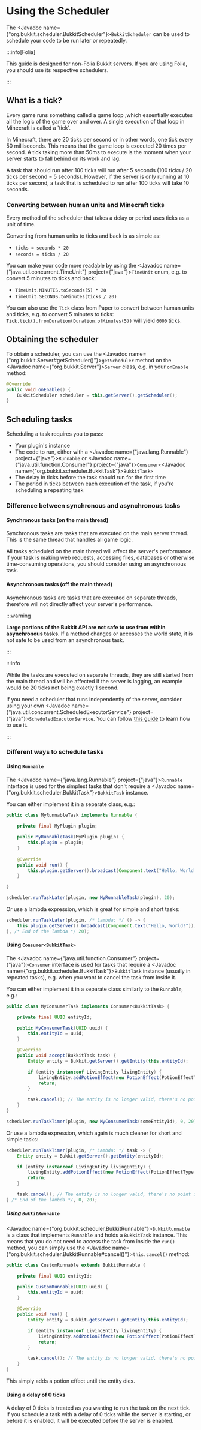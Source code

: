 ﻿---
slug: /dev/scheduler
description: A guide on how to use BukkitScheduler to run code at specific times.
---

# Using the Scheduler

The <Javadoc name={"org.bukkit.scheduler.BukkitScheduler"}>`BukkitScheduler`</Javadoc> can be used to schedule your code to be run later or repeatedly.

:::info[Folia]

This guide is designed for non-Folia Bukkit servers. If you are using Folia, you should use its respective schedulers.

:::

## What is a tick?

Every game runs something called a game loop ,which essentially executes all the logic of the game over and over.
A single execution of that loop in Minecraft is called a 'tick'.

In Minecraft, there are 20 ticks per second or in other words, one tick every 50 milliseconds. This means that the game loop is executed
20 times per second. A tick taking more than 50ms to execute is the moment when your server starts to fall behind on 
its work and lag.

A task that should run after 100 ticks will run after 5 seconds (100 ticks / 20 ticks per second = 5 seconds). However,
if the server is only running at 10 ticks per second, a task that is scheduled to run after 100 ticks will take 10
seconds.

### Converting between human units and Minecraft ticks

Every method of the scheduler that takes a delay or period uses ticks as a unit of time.

Converting from human units to ticks and back is as simple as:  
- `ticks = seconds * 20`  
- `seconds = ticks / 20`

You can make your code more readable by using the
<Javadoc name={"java.util.concurrent.TimeUnit"} project={"java"}>`TimeUnit`</Javadoc>
enum, e.g. to convert 5 minutes to ticks and back:  
- `TimeUnit.MINUTES.toSeconds(5) * 20`  
- `TimeUnit.SECONDS.toMinutes(ticks / 20)`

You can also use the `Tick` class from Paper to convert between human units and ticks, e.g. to convert 5 minutes to ticks:
`Tick.tick().fromDuration(Duration.ofMinutes(5))` will yield `6000` ticks.

## Obtaining the scheduler

To obtain a scheduler, you can use the <Javadoc name={"org.bukkit.Server#getScheduler()"}>`getScheduler`</Javadoc> method
on the <Javadoc name={"org.bukkit.Server"}>`Server`</Javadoc> class, e.g. in your `onEnable` method:

```java
@Override
public void onEnable() {
    BukkitScheduler scheduler = this.getServer().getScheduler();
}
```

## Scheduling tasks

Scheduling a task requires you to pass:

- Your plugin's instance
- The code to run, either with a <Javadoc name={"java.lang.Runnable"} project={"java"}>`Runnable`</Javadoc>
or <Javadoc name={"java.util.function.Consumer"} project={"java"}>`Consumer`</Javadoc>`<`<Javadoc name={"org.bukkit.scheduler.BukkitTask"}>`BukkitTask`</Javadoc>`>`
- The delay in ticks before the task should run for the first time
- The period in ticks between each execution of the task, if you're scheduling a repeating task

### Difference between synchronous and asynchronous tasks

#### Synchronous tasks (on the main thread)

Synchronous tasks are tasks that are executed on the main server thread. This is the same
thread that handles all game logic.

All tasks scheduled on the main thread will affect the server's performance. If your task
is making web requests, accessing files, databases or otherwise time-consuming operations, you should consider using
an asynchronous task.

#### Asynchronous tasks (off the main thread)

Asynchronous tasks are tasks that are executed on separate threads, therefore will not directly affect
your server's performance.

:::warning

**Large portions of the Bukkit API are not safe to use from within asynchronous tasks**. If a method changes or 
accesses the world state, it is not safe to be used from an asynchronous task.

:::

:::info

While the tasks are executed on separate threads, they are still started from the main thread
and will be affected if the server is lagging, an example would be 20 ticks not being exactly 1 second.

If you need a scheduler that runs independently of the server, consider using your own
<Javadoc name={"java.util.concurrent.ScheduledExecutorService"} project={"java"}>`ScheduledExecutorService`</Javadoc>.
You can follow [this guide](https://www.baeldung.com/java-executor-service-tutorial#ScheduledExecutorService) to learn how to use it.

:::

### Different ways to schedule tasks

#### Using `Runnable`

The <Javadoc name={"java.lang.Runnable"} project={"java"}>`Runnable`</Javadoc> interface is used for the simplest tasks
that don't require a <Javadoc name={"org.bukkit.scheduler.BukkitTask"}>`BukkitTask`</Javadoc> instance.

You can either implement it in a separate class, e.g.:

```java
public class MyRunnableTask implements Runnable {

    private final MyPlugin plugin;
    
    public MyRunnableTask(MyPlugin plugin) {
        this.plugin = plugin;
    }
    
    @Override
    public void run() {
        this.plugin.getServer().broadcast(Component.text("Hello, World!"));
    }

}
```
```java
scheduler.runTaskLater(plugin, new MyRunnableTask(plugin), 20);
```

Or use a lambda expression, which is great for simple and short tasks:

```java
scheduler.runTaskLater(plugin, /* Lambda: */ () -> {
    this.plugin.getServer().broadcast(Component.text("Hello, World!"));
}, /* End of the lambda */ 20);
```

#### Using `Consumer<BukkitTask>`

The <Javadoc name={"java.util.function.Consumer"} project={"java"}>`Consumer`</Javadoc> interface is used for tasks
that require a <Javadoc name={"org.bukkit.scheduler.BukkitTask"}>`BukkitTask`</Javadoc> instance (usually in repeated tasks),
e.g. when you want to cancel the task from inside it.

You can either implement it in a separate class similarly to the `Runnable`, e.g.:

```java
public class MyConsumerTask implements Consumer<BukkitTask> {

    private final UUID entityId;

    public MyConsumerTask(UUID uuid) {
        this.entityId = uuid;
    }

    @Override
    public void accept(BukkitTask task) {
        Entity entity = Bukkit.getServer().getEntity(this.entityId);

        if (entity instanceof LivingEntity livingEntity) {
            livingEntity.addPotionEffect(new PotionEffect(PotionEffectType.SPEED, 20, 1));
            return;
        }

        task.cancel(); // The entity is no longer valid, there's no point in continuing to run this task
    }
}
```
```java
scheduler.runTaskTimer(plugin, new MyConsumerTask(someEntityId), 0, 20);
```

Or use a lambda expression, which again is much cleaner for short and simple tasks:

```java
scheduler.runTaskTimer(plugin, /* Lambda: */ task -> {
    Entity entity = Bukkit.getServer().getEntity(entityId);

    if (entity instanceof LivingEntity livingEntity) {
        livingEntity.addPotionEffect(new PotionEffect(PotionEffectType.SPEED, 20, 1));
        return;
    }

    task.cancel(); // The entity is no longer valid, there's no point in continuing to run this task
} /* End of the lambda */, 0, 20);
```

##### Using `BukkitRunnable`

<Javadoc name={"org.bukkit.scheduler.BukkitRunnable"}>`BukkitRunnable`</Javadoc> is a class that implements `Runnable`
and holds a `BukkitTask` instance. This means that you do not need to access the task from inside the `run()` method,
you can simply use the <Javadoc name={"org.bukkit.scheduler.BukkitRunnable#cancel()"}>`this.cancel()`</Javadoc> method:

```java
public class CustomRunnable extends BukkitRunnable {

    private final UUID entityId;

    public CustomRunnable(UUID uuid) {
        this.entityId = uuid;
    }

    @Override
    public void run() {
        Entity entity = Bukkit.getServer().getEntity(this.entityId);

        if (entity instanceof LivingEntity livingEntity) {
            livingEntity.addPotionEffect(new PotionEffect(PotionEffectType.SPEED, 20, 1));
            return;
        }

        task.cancel(); // The entity is no longer valid, there's no point in continuing to run this task
    }
}
```

This simply adds a potion effect until the entity dies. 

#### Using a delay of 0 ticks

A delay of 0 ticks is treated as you wanting to run the task on the next tick. If you schedule a task with a delay of 0 ticks
while the server is starting, or before it is enabled, it will be executed before the server is enabled.
